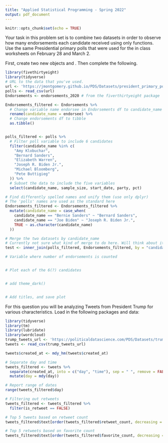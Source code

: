 ```yaml
---
title: "Applied Statistical Programming - Spring 2022"
output: pdf_document
---
```


```r
knitr::opts_chunk$set(echo = TRUE)
```

\begin{center}
{\Large{\textbf{Problem Set 3}}} \\
\vspace{4 bp}
Due Wednesday, March 16, 10:00 AM (Before Class) \\
\end{center}

\section*{Instructions}
\begin{enumerate}
  \item The following questions should each be answered within an Rmarkdown
        file. Be sure to provide many comments in your code blocks to facilitate
        grading. Undocumented code will not be graded.
  \item Work on git. Continue to work in the repository you forked from
        \url{https://github.com/johnsontr/AppliedStatisticalProgramming2022} and
        add your code for Problem Set 4. Commit and push frequently. Use
        meaningful commit messages because these will affect your grade.
  \item You may work in teams, but each student should develop their own
        Rmarkdown file. To be clear, there should be no copy and paste. Each
        keystroke in the assignment should be your own.
  \item For students new to programming, this may take a while. Get started.
\end{enumerate}

\section*{\texttt{tidyverse}}

Your task in this problem set is to combine two datasets in order to observe how
many endorsements each candidate received using only \texttt{dplyr} functions.
Use the same Presidential primary polls that were used for the in class
worksheets on February 28 and March 2.

First, create two new objects \texttt{polls} and \texttt{Endorsements}. Then
complete the following.
\begin{itemize}
  \item Change the \texttt{Endorsements} variable name endorsee to
        \texttt{candidate\_name}.
  \item Change the \texttt{Endorsements} dataframe into a \texttt{tibble} object.
  \item Filter the \texttt{poll} variable to only include the following 6
        candidates: Amy Klobuchar, Bernard Sanders, Elizabeth Warren, Joseph R.
        Biden Jr., Michael Bloomberg, Pete Buttigieg \textbf{and} subset the
        dataset to the following five variables:
        \texttt{candidate\_name, sample\_size, start\_date, party, pct}
  \item Compare the candidate names in the two datasets and find instances where
        the a candidates name is spelled differently i.e. Bernard vs. Bernie.
        Using only \texttt{dplyr} functions, make these the same across datasets. 
  \item Now combine the two datasets by candidate name using \texttt{dplyr}
        (there will only be five candidates after joining).
  \item Create a variable which indicates the number of endorsements for each of
        the five candidates using \texttt{dplyr}.
  \item Plot the number of endorsement each of the 5 candidates have using
        \texttt{ggplot()}. Save your plot as an object \texttt{p}.
  \item Rerun the previous line as follows: \texttt{p + theme\_dark()}. Notice
        how you can still customize your plot without rerunning the plot with
        new options.
  \item Now, using the knowledge from the last step change the label of the X
        and Y axes to be more informative, add a title. Save the plot in your
        forked repository.
\end{itemize}

```r
library(fivethirtyeight)
library(tidyverse)
# URL to the data that you've used.
url <- 'https://jmontgomery.github.io/PDS/Datasets/president_primary_polls_feb2020.csv'
polls <- read_csv(url)
Endorsements <- endorsements_2020 # from the fiverthirtyeight package
```

```r
Endorsements_filtered <- Endorsements %>%
  # Change variable name endorsee in Endorsements df to candidate_name
  rename(candidate_name = endorsee) %>%
  # Change endorsements df to tibble
  as.tibble()


polls_filtered <- polls %>%
  # Filter poll variable to include 6 candidates
  filter(candidate_name %in% c(
    "Amy Klobuchar",
    "Bernard Sanders",
    "Elizabeth Warren",
    "Joseph R. Biden Jr.",
    "Michael Bloomberg",
    "Pete Buttigieg"
  )) %>%
  # Subset the data to include the five variables
  select(candidate_name, sample_size, start_date, party, pct)

# Find differently spelled names and unify them (use only dplyr)
# The 'polls' names are used as the standard here
Endorsements_filtered <- Endorsements_filtered %>%
  mutate(candidate_name = case_when(
    candidate_name == "Bernie Sanders" ~ "Bernard Sanders",
    candidate_name == "Joe Biden" ~ "Joseph R. Biden Jr.",
    TRUE ~ as.character(candidate_name)
  ))

# Merge the two datasets by candidate_name
# Currently not sure what kind of merge to do here. Will think about it more.
test <- inner_join(polls_filtered, Endorsements_filtered, by = "candidate_name")

# Variable where number of endorsements is counted


# Plot each of the 6(?) candidates


# add theme_dark()


# Add titles, and save plot


```


\section*{Text-as-Data with \texttt{tidyverse}}

For this question you will be analyzing Tweets from President Trump for various
characteristics. Load in the following packages and data:

```r
library(tidyverse)
library(tm)
library(lubridate)
library(wordcloud)
trump_tweets_url <- 'https://politicaldatascience.com/PDS/Datasets/trump_tweets.csv'
tweets <- read_csv(trump_tweets_url)
```

\begin{itemize}
  \item First separate the \texttt{created\_at} variable into two new variables
        where the date and the time are in separate columns. After you do that,
        then report the range of dates that is in this dataset.
  \item Using \texttt{dplyr} subset the data to only include original tweets
        (remove retweets) and show the text of the President's \textbf{top 5}
        most popular and most retweeted tweets. (Hint: The \texttt{match}
        function can help you find the index once you identify the largest values.) 
  \item Create a \textit{corpus} of the tweet content and put this into the
        object \texttt{Corpus} using the \texttt{tm} (text mining) package.
        (Hint: Do the assigned readings.)
  \item Remove extraneous whitespace, remove numbers and punctuation, convert
        everything to lower case and remove 'stop words' that have little
        substantive meaning (the, a, it).
  \item Now create a \texttt{wordcloud} to visualize the top 50 words the
        President uses in his tweets. Use only words that occur at least three
        times. Display the plot with words in random order and use 50 random
        colors. Save the plot into your forked repository.\item Create a
        \textit{document term matrix} called \texttt{DTM} that includes the
        argument \texttt{ control = list(weighting = weightTfIdf)}
  \item Finally, report the 50 words with the the highest tf.idf scores using a
        lower frequency bound of .8.
\end{itemize}

```r
tweets$created_at <- mdy_hm(tweets$created_at)

# Separate day and time
tweets_filtered <- tweets %>%
  separate(created_at, into = c("day", "time"), sep = " ", remove = FALSE) %>%
  mutate(day = mdy(day))

# Report range of dates
range(tweets_filtered$day)

# Filtering out retweets
tweets_filtered <- tweets_filtered %>%
  filter(is_retweet == FALSE)

# Top 5 tweets based on retweet count
tweets_filtered$text[order(tweets_filtered$retweet_count, decreasing = TRUE)[1:5]]

# Top 5 retweets based on favorite count
tweets_filtered$text[order(tweets_filtered$favorite_count, decreasing = TRUE)[1:5]]
```

